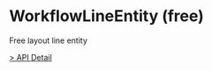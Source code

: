# WorkflowLineEntity (free)

Free layout line entity

[> API Detail](https://flowgram.ai/auto-docs/free-layout-core/classes/WorkflowLineEntity.html)

